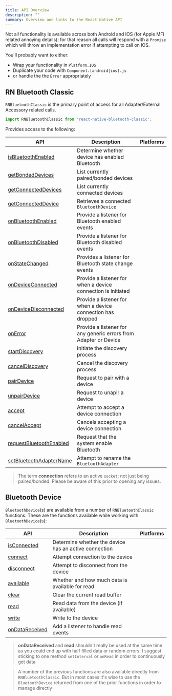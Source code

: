 ```yaml
---
title: API Overview
description: ""
summary: Overview and links to the React Native API
---
```



Not all functionality is available across both Android and IOS (for Apple MFi related annoying details); for that reason all calls will respond with a `Promise` which will throw an implementation error if attempting to call on IOS.

You'll probably want to either:

- Wrap your functionality in `Platform.IOS`
- Duplicate your code with `Component.[android|ios].js`
- or handle the the `Error` appropriately

## RN Bluetooth Classic

`RNBluetoothClassic` is the primary point of access for all Adapter/External Accessory related calls.

```javascript
import RNBluetoothClassic from 'react-native-bluetooth-classic';
```

Provides access to the following:

| API | Description | Platforms |
| --- | --- | --- | 
| [isBluetoothEnabled](/react-native/rn-bluetooth-classic/#isBluetoothEnabled) | Determine whether device has enabled Bluetooth | <IoLogoAndroid/> <IoLogoApple/> |
| [getBondedDevices](/react-native/rn-bluetooth-classic/#getBondedDevices) | List currently paired/bonded devices | <IoLogoAndroid/> <IoLogoApple/> |
| [getConnectedDevices](/react-native/rn-bluetooth-classic/#getConnectedDevices) | List currently connected devices | <IoLogoAndroid/> <IoLogoApple/> |
| [getConnectedDevice](/react-native/rn-bluetooth-classic/#getConnectedDevice) | Retrieves a connected `BluetoothDevice` | <IoLogoAndroid/> <IoLogoApple/> |
| [onBluetoothEnabled](/react-native/rn-bluetooth-classic/#onBluetoothEnabled) | Provide a listener for Bluetooth enabled events | <IoLogoAndroid/> <IoLogoApple/> |
| [onBluetoothDisabled](/react-native/rn-bluetooth-classic/#onBluetoothDisabled) | Provide a listener for Bluetooth disabled events | <IoLogoAndroid/> <IoLogoApple/> |
| [onStateChanged](/react-native/rn-bluetooth-classic/#onStateChanged) | Provides a listener for Bluetooth state change events | <IoLogoAndroid/> <IoLogoApple/> |
| [onDeviceConnected](/react-native/rn-bluetooth-classic/#onDeviceConnected) | Provide a listener for when a device connection is initiated | <IoLogoAndroid/> <IoLogoApple/> |
| [onDeviceDisconnected](/react-native/rn-bluetooth-classic/#onDeviceDisconnected) | Provide a listener for when a device connection has dropped | <IoLogoAndroid/> <IoLogoApple/> |
| [onError](/react-native/rn-bluetooth-classic/#onError) | Provide a listener for any generic errors from Adapter or Device | <IoLogoAndroid/> <IoLogoApple/> |
| [startDiscovery](/react-native/rn-bluetooth-classic/#startDiscovery) | Initiate the discovery process | <IoLogoAndroid/> |
| [cancelDiscovery](/react-native/rn-bluetooth-classic/#cancelDiscovery) | Cancel the discovery process | <IoLogoAndroid/> |
| [pairDevice](/react-native/rn-bluetooth-classic/#pairDevice) | Request to pair with a device | <IoLogoAndroid/> |
| [unpairDevice](/react-native/rn-bluetooth-classic/#unpairDevice) | Request to unapir a device | <IoLogoAndroid/> |
| [accept](/react-native/rn-bluetooth-classic/#accept) | Attempt to accept a device connection | <IoLogoAndroid/> |
| [cancelAccept](/react-native/rn-bluetooth-classic/#cancelAccept) | Cancels accepting a device connection | <IoLogoAndroid/> |
| [requestBluetoothEnabled](/react-native/rn-bluetooth-classic/#requestBluetoothEnabled) | Request that the system enable Bluetooth | <IoLogoAndroid/> |
| [setBluetoothAdapterName](/react-native/rn-bluetooth-classic/#setBluetoothAdapterName) | Attempt to rename the `BluetoothAdapter` | <IoLogoAndroid/> |

> The term **connection** refers to an active `socket`; not just being paired/bonded.  Please be aware of this prior to opening any issues.

## Bluetooth Device

`BluetoothDevice`(s) are available from a number of `RNBluetoothClassic` functions.  These are the functions available while working with `BluetoothDevice`(s):

| API | Description | Platforms |
| --- | --- | --- | 
| [isConnected]() | Determine whether the device has an active connection | <IoLogoAndroid/> <IoLogoApple/> |
| [connect]() | Attempt connection to the device | <IoLogoAndroid/> <IoLogoApple/> |
| [disconnect]() | Attempt to disconnect from the device | <IoLogoAndroid/> <IoLogoApple/> |
| [available]() | Whether and how much data is available for read | <IoLogoAndroid/> <IoLogoApple/> |
| [clear]() | Clear the current read buffer | <IoLogoAndroid/> <IoLogoApple/> |
| [read]() | Read data from the device (if available) | <IoLogoAndroid/> <IoLogoApple/> |
| [write]() | Write to the device | <IoLogoAndroid/> <IoLogoApple/> |
| [onDataReceived]() | Add a listener to handle read events | <IoLogoAndroid/> <IoLogoApple/> |

> **onDataReceived** and **read** shouldn't really be used at the same time as you could end up with half filled data or random errors.  I suggest sticking to one method `setInterval` or `onRead` in order to continuously get data

> A number of the previous functions are also available directly from `RNBluetoothClassic`.  But in most cases it's wise to use the `BluetoothDevice` returned from one of the prior functions in order to manage directly